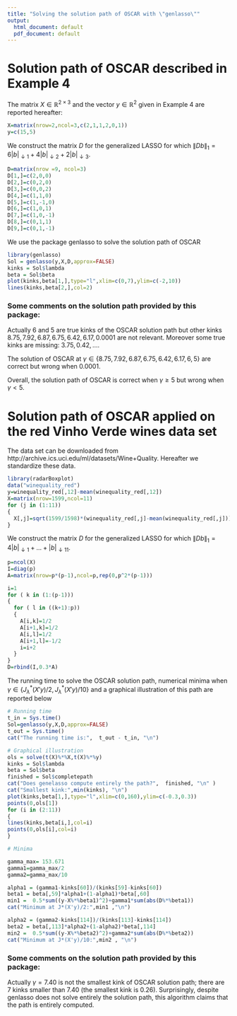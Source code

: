 ```yaml
---
title: "Solving the solution path of OSCAR with \"genlasso\""
output:
  html_document: default
  pdf_document: default
---
```


# Solution path of OSCAR described in Example 4

The matrix $X\in \mathbb{R}^{2\times 3}$ and the vector $y\in \mathbb{R}^2$ given in Example 4 are reported hereafter: 

```r
X=matrix(nrow=2,ncol=3,c(2,1,1,2,0,1))
y=c(15,5)
```

We construct the matrix $D$ for the generalized LASSO for which 
$\|Db\|_1=6|b|_{\downarrow 1}+4|b|_{\downarrow2}+
2|b|_{\downarrow 3}$.


```r
D=matrix(nrow =9, ncol=3)
D[1,]=c(2,0,0)
D[2,]=c(0,2,0)
D[3,]=c(0,0,2)
D[4,]=c(1,1,0)
D[5,]=c(1,-1,0)
D[6,]=c(1,0,1)
D[7,]=c(1,0,-1)
D[8,]=c(0,1,1)
D[9,]=c(0,1,-1)
```

We use the package genlasso to solve the solution path of OSCAR

```r
library(genlasso)
Sol = genlasso(y,X,D,approx=FALSE)
kinks = Sol$lambda
beta = Sol$beta
plot(kinks,beta[1,],type="l",xlim=c(0,7),ylim=c(-2,10))
lines(kinks,beta[2,],col=2)
```

### Some comments on the solution path provided by this package:

Actually $6$ and $5$ are true kinks of the OSCAR solution path but other kinks $8.75, 7.92, 6.87, 6.75, 6.42, 6.17, 0.0001$ are not relevant. Moreover some true kinks are missing: 
$3.75, 0.42,\dots$. 

The solution of OSCAR at $\gamma \in \{ 8.75, 7.92, 6.87, 6.75, 6.42, 6.17, 6, 5\}$ are correct but wrong when $0.0001$.

Overall, the solution path of OSCAR is correct when $\gamma \ge 5$ but wrong when $\gamma <5$. 

# Solution path of OSCAR applied on the red Vinho Verde wines data set

The data set can be downloaded from http://archive.ics.uci.edu/ml/datasets/Wine+Quality.
Hereafter we standardize these data. 

```r
library(radarBoxplot)
data("winequality_red")
y=winequality_red[,12]-mean(winequality_red[,12])
X=matrix(nrow=1599,ncol=11)
for (j in (1:11))
{
  X[,j]=sqrt(1599/1598)*(winequality_red[,j]-mean(winequality_red[,j]))/sd(winequality_red[,j])
}
```

We construct the matrix $D$ for the generalized LASSO for which 
$\|Db\|_1=4|b|_{\downarrow 1}+\dots+|b|_{\downarrow 11}$.

```r
p=ncol(X)
I=diag(p)
A=matrix(nrow=p*(p-1),ncol=p,rep(0,p^2*(p-1)))

i=1
for ( k in (1:(p-1)))
{
  for ( l in ((k+1):p))
  {
    A[i,k]=1/2
    A[i+1,k]=1/2
    A[i,l]=1/2
    A[i+1,l]=-1/2
    i=i+2
  }
}
D=rbind(I,0.3*A)
```

The running time to solve the OSCAR solution path, numerical minima when $\gamma \in \{J_\lambda^*(X'y)/2, J_\lambda^*(X'y)/10\}$ and a graphical illustration of this path are reported below

```r
# Running time
t_in = Sys.time()
Sol=genlasso(y,X,D,approx=FALSE)
t_out = Sys.time()
cat("The running time is:",  t_out - t_in, "\n")

# Graphical illustration
ols = solve(t(X)%*%X,t(X)%*%y)
kinks = Sol$lambda
beta = Sol$beta
finished = Sol$completepath
cat("Does genelasso compute entirely the path?",  finished, "\n" )
cat("Smallest kink:",min(kinks), "\n")
plot(kinks,beta[1,],type="l",xlim=c(0,160),ylim=c(-0.3,0.3))
points(0,ols[1])
for (i in (2:11))
{
lines(kinks,beta[i,],col=i)
points(0,ols[i],col=i)
}

# Minima 

gamma_max= 153.671
gamma1=gamma_max/2
gamma2=gamma_max/10

alpha1 = (gamma1-kinks[60])/(kinks[59]-kinks[60])
beta1 = beta[,59]*alpha1+(1-alpha1)*beta[,60]
min1 =  0.5*sum((y-X%*%beta1)^2)+gamma1*sum(abs(D%*%beta1))
cat("Minimum at J*(X'y)/2:",min1 ,"\n")

alpha2 = (gamma2-kinks[114])/(kinks[113]-kinks[114])
beta2 = beta[,113]*alpha2+(1-alpha2)*beta[,114]
min2 =  0.5*sum((y-X%*%beta2)^2)+gamma2*sum(abs(D%*%beta2))
cat("Minimum at J*(X'y)/10:",min2 , "\n")
```

### Some comments on the solution path provided by this package:

Actually $\gamma = 7.40$ is not the smallest kink of OSCAR solution path; there are 7 kinks smaller than $7.40$ (the smallest kink is $0.26$). Surprisingly, despite genlasso does not solve entirely the solution path, this algorithm claims that the path is entirely computed. 





